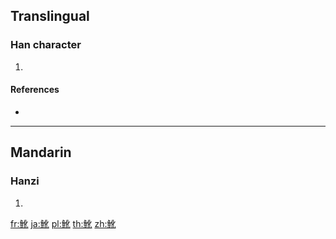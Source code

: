 {{character info/new}}
==Translingual==

===Han character===
{{Han char|rn=195|rad=魚|as=04|sn=15|four=21310|canj=NFOP}}

# {{defn|Han|sort=魚04}}

====References====
* {{Han ref|kx=1465.240|dkj=45982|hdz=74678.060|uh=9B64|ud=39780|bh=E8E2|bd=59618}}

----

==Mandarin==

===Hanzi===
{{cmn-hanzi|pin=[[bǎn]] ([[ban3]]), [[é]] ([[e2]])|wg=pan<sup>3</sup>, o<sup>2</sup>}}

# {{defn|lang=cmn|sort=魚04}}

[[fr:魤]]
[[ja:魤]]
[[pl:魤]]
[[th:魤]]
[[zh:魤]]